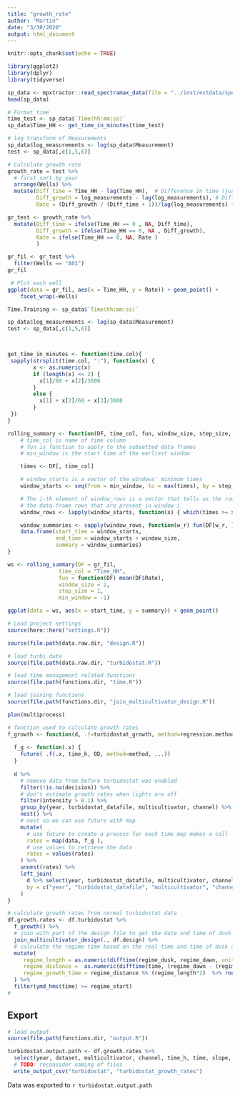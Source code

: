 ```yaml
---
title: "growth_rate"
author: "Martin"
date: "3/30/2020"
output: html_document
---
```


```r
knitr::opts_chunk$set(echo = TRUE)

```


```r
library(ggplot2)
library(dplyr)
library(tidyverse)

```

```r
sp_data <- mpxtractor::read_spectramax_data(file = "../inst/extdata/spectraMax_2ndplate.txt")
head(sp_data)

# Format time
time_test <- sp_data$`Time(hh:mm:ss)`
sp_data$Time_HH <- get_time_in_minutes(time_test)

# log transform of Measurements
sp_data$log_measurements <- log(sp_data$Measurement)
test <- sp_data[,c(1,5,6)]

# Calculate growth rate
growth_rate = test %>%
  # first sort by year
  arrange(Wells) %>%
  mutate(Diff_time = Time_HH - lag(Time_HH),  # Difference in time (just in case there are gaps)
         Diff_growth = log_measurements - lag(log_measurements), # Difference in route between years
         Rate = (Diff_growth / (Diff_time + 1))/lag(log_measurements) * 100) # growth rate in percent

gr_test <- growth_rate %>% 
  mutate(Diff_time = ifelse(Time_HH == 0 , NA, Diff_time),
         Diff_growth = ifelse(Time_HH == 0, NA , Diff_growth),
         Rate = ifelse(Time_HH == 0, NA, Rate )
         )

gr_fil <- gr_test %>%
  filter(Wells == "A01")
gr_fil

 # Plot each well
ggplot(data = gr_fil, aes(x = Time_HH, y = Rate)) + geom_point() +
    facet_wrap(~Wells)
```

```r
Time.Training <- sp_data$`Time(hh:mm:ss)`

sp_data$log_measurements <- log(sp_data$Measurement)
test <- sp_data[,c(1,5,6)]



get_time_in_minutes <- function(time.col){
 sapply(strsplit(time.col, ":"), function(x) {
        x <- as.numeric(x)
        if (length(x) <= 2) {
          x[1]/60 + x[2]/3600
        }
        else {
          x[1] + x[2]/60 + x[3]/3600
        }
 })
}

```

```r
rolling_summary <- function(DF, time_col, fun, window_size, step_size, min_window=min(DF[, time_col])) {
    # time_col is name of time column
    # fun is function to apply to the subsetted data frames
    # min_window is the start time of the earliest window

    times <- DF[, time_col]

    # window_starts is a vector of the windows' minimum times
    window_starts <- seq(from = min_window, to = max(times), by = step_size)

    # The i-th element of window_rows is a vector that tells us the row numbers of
    # the data-frame rows that are present in window i 
    window_rows <- lapply(window_starts, function(x) { which(times >= x & times < x + window_size) })

    window_summaries <- sapply(window_rows, function(w_r) fun(DF[w_r, ]))
    data.frame(start_time = window_starts, 
               end_time = window_starts + window_size,
               summary = window_summaries)
}

ws <- rolling_summary(DF = gr_fil,
                time_col = "Time_HH",
                fun = function(DF) mean(DF$Rate),
                window_size = 2,
                step_size = 1,
                min_window = -1)

ggplot(data = ws, aes(x = start_time, y = summary)) + geom_point()
```

```r
# Load project settings
source(here::here("settings.R"))

source(file.path(data.raw.dir, "design.R"))

# load turbi data
source(file.path(data.raw.dir, "turbidostat.R"))

# load time management related functions
source(file.path(functions.dir, "time.R"))

# load joining functions
source(file.path(functions.dir, "join_multicultivator_design.R"))

```

```r
plan(multiprocess)

# function used to calculate growth rates
f_growth <- function(d, .f=turbidostat_growth, method=regression.method, ...) {
  
  f_g <- function(.x) {
    future( .f(.x, time_h, OD, method=method, ...))
  }
  
  d %>% 
    # remove data from before turbidostat was enabled
    filter(!is.na(decision)) %>%
    # don't estimate growth rates when lights are off
    filter(intensity > 0.1) %>%
    group_by(year, turbidostat_datafile, multicultivator, channel) %>%
    nest() %>%
    # nest so we can use future with map
    mutate(
      # use future to create a process for each time map makes a call
      rates = map(data, f_g ),
      # use values to retrieve the data
      rates = values(rates)
    ) %>%
    unnest(rates) %>%
    left_join(
      d %>% select(year, turbidostat_datafile, multicultivator, channel, time_h, time),
      by = c("year", "turbidostat_datafile", "multicultivator", "channel", "time_h")
    )
}

```


```r
# calculate growth rates from normal turbidostat data
df.growth.rates <- df.turbidostat %>% 
  f_growth() %>% 
  # join with part of the design file to get the date and time of dusk and dawn
  join_multicultivator_design(., df.design) %>% 
  # calculate the regime time based on the real time and time of dusk and dawn
  mutate(
     regime_length = as.numeric(difftime(regime_dusk, regime_dawn, units = "hours")),
     regime_distance =  as.numeric(difftime(time, (regime_dawn - (regime_length/2) * 3600), units="hours")),
     regime_growth_time = regime_distance %% (regime_length*2)  %>% round(., 4)
  ) %>%
  filter(ymd_hms(time) >= regime_start)
# 
```


## Export

```r
# load output 
source(file.path(functions.dir, "output.R"))

turbidostat.output.path <- df.growth.rates %>% 
  select(year, dataset, multicultivator, channel, time_h, time, slope, r.squared, regime_growth_time) %>% 
  # TODO: reconsider naming of files
  write_output_csv("turbidostat", "turbidostat_growth_rates")
```

Data was exported to `r turbidostat.output.path`
